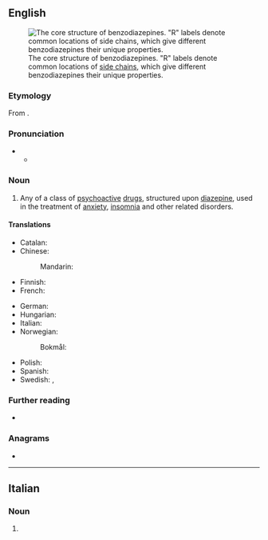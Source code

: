 {{also|benzodiazépine}}
==English==
[[File:Benzodiazepine.svg|thumb|The core structure of benzodiazepines. "R" labels denote common locations of [[side chain]]s, which give different benzodiazepines their unique properties.]]

===Etymology===
From {{prefix|en|benzo|diazepine}}.

===Pronunciation===
* {{IPA|en|/ˌbɛnzoʊdaɪˈæzɨpiːn/}}
** {{audio|en|En-US-benzodiazepine.wav|Audio (US)}}

===Noun===
{{en-noun}}

# {{lb|en|pharmaceutical drug}} Any of a class of [[psychoactive]] [[drug]]s, structured upon [[diazepine]], used in the treatment of [[anxiety]], [[insomnia]] and other related disorders.
#: {{syn|en|benzo|q1=informal}}
#: {{cot|en|barbiturate}}
#: {{hypo|en|Thesaurus:benzodiazepine}}

====Translations====
{{trans-top|any of a class of psychoactive drugs}}
* Catalan: {{t|ca|benzodiazepina|f}}
* Chinese:
*: Mandarin: {{t|cmn|苯二氮䓬|tr=běnèrdànzhuó|sc=Hani}}
* Finnish: {{t+|fi|bentsodiatsepiini}}
* French: {{t+|fr|benzodiazépine|m}}
{{trans-mid}}
* German: {{t|de|Benzodiazepin|n}}
* Hungarian: {{t+|hu|benzodiazepin}}
* Italian: {{t+|it|benzodiazepina|f}}
* Norwegian:
*: Bokmål: {{t|nb|benzodiazepin|m}}
* Polish: {{t+|pl|benzodiazepina|f}}
* Spanish: {{t|es|benzodiazepina|f}}
* Swedish: {{t|sv|bensodiazepin|c}}, {{t|sv|flödder|n}} {{qualifier|slang}}
{{trans-bottom}}

===Further reading===
* {{pedia}}

===Anagrams===
* {{anagrams|en|a=abdeeeiinnopzz|dibenzoazepine}}

----

==Italian==

===Noun===
{{head|it|noun form|g=f}}

# {{plural of|it|benzodiazepina}}